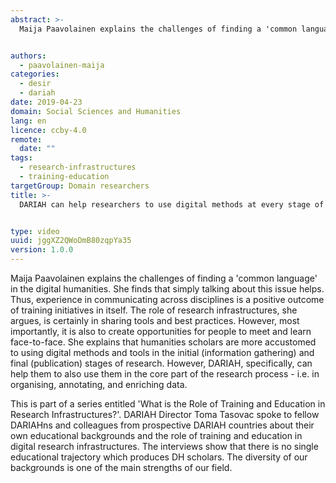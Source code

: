 ```yaml
---
abstract: >-
  Maija Paavolainen explains the challenges of finding a 'common language' in the digital humanities. She finds that simply talking about this issue helps. Thus, experience in communicating across disciplines is a positive outcome of training initiatives in itself. The role of research infrastructures, she argues, is certainly in sharing tools and best practices. However, most importantly, it is also to create opportunities for people to meet and learn face-to-face. She explains that humanities scholars are more accustomed to using digital methods and tools in the initial (information gathering) and final (publication) stages of research. However, DARIAH, specifically, can help them to also use them in the core part of the research process - i.e. in organising, annotating, and enriching data.


authors:
  - paavolainen-maija
categories:
  - desir
  - dariah
date: 2019-04-23
domain: Social Sciences and Humanities
lang: en
licence: ccby-4.0
remote:
  date: ""
tags:
  - research-infrastructures
  - training-education
targetGroup: Domain researchers
title: >-
  DARIAH can help researchers to use digital methods at every stage of their research


type: video
uuid: jggXZ2QWoDmB80zqpYa35
version: 1.0.0
---
```


Maija Paavolainen explains the challenges of finding a 'common language' in the digital humanities. She finds that simply talking about this issue helps. Thus, experience in communicating across disciplines is a positive outcome of training initiatives in itself. The role of research infrastructures, she argues, is certainly in sharing tools and best practices. However, most importantly, it is also to create opportunities for people to meet and learn face-to-face. She explains that humanities scholars are more accustomed to using digital methods and tools in the initial (information gathering) and final (publication) stages of research. However, DARIAH, specifically, can help them to also use them in the core part of the research process - i.e. in organising, annotating, and enriching data.

This is part of a series entitled 'What is the Role of Training and Education in Research Infrastructures?'. DARIAH Director Toma Tasovac spoke to fellow DARIAHns and colleagues from prospective DARIAH countries about their own educational backgrounds and the role of training and education in digital research infrastructures. The interviews show that there is no single educational trajectory which produces DH scholars. The diversity of our backgrounds is one of the main strengths of our field.

<VideoCard title="DARIAH can help researchers to use digital methods at every stage of their research" id="RnGyt4uymv8" image="images/paavolainen-training.png" />
